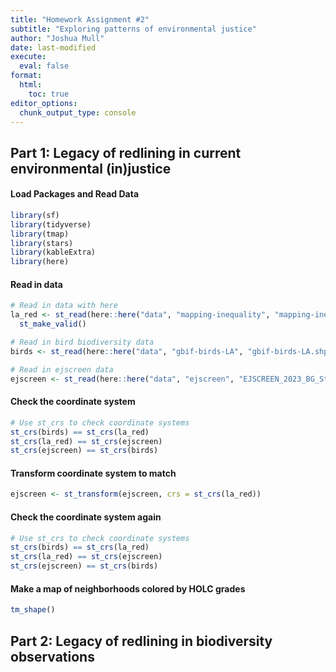 ```yaml
---
title: "Homework Assignment #2"
subtitle: "Exploring patterns of environmental justice"
author: "Joshua Mull"
date: last-modified
execute: 
  eval: false
format:
  html:
    toc: true
editor_options: 
  chunk_output_type: console
---
```


## Part 1: Legacy of redlining in current environmental (in)justice

#### Load Packages and Read Data

```r
library(sf)
library(tidyverse)
library(tmap)
library(stars)
library(kableExtra)
library(here)
```

#### Read in data
```r
# Read in data with here
la_red <- st_read(here::here("data", "mapping-inequality", "mapping-inequality-los-angeles.json")) %>% 
  st_make_valid()

# Read in bird biodiversity data
birds <- st_read(here::here("data", "gbif-birds-LA", "gbif-birds-LA.shp"))

# Read in ejscreen data
ejscreen <- st_read(here::here("data", "ejscreen", "EJSCREEN_2023_BG_StatePct_with_AS_CNMI_GU_VI.gdb"))

```

#### Check the coordinate system 
```r
# Use st_crs to check coordinate systems 
st_crs(birds) == st_crs(la_red)
st_crs(la_red) == st_crs(ejscreen)
st_crs(ejscreen) == st_crs(birds)
```

#### Transform coordinate system to match 
```r
ejscreen <- st_transform(ejscreen, crs = st_crs(la_red))
```

#### Check the coordinate system again 
```r
# Use st_crs to check coordinate systems 
st_crs(birds) == st_crs(la_red)
st_crs(la_red) == st_crs(ejscreen)
st_crs(ejscreen) == st_crs(birds)
```

#### Make a map of neighborhoods colored by HOLC grades
```r
tm_shape()
```


## Part 2: Legacy of redlining in biodiversity observations


